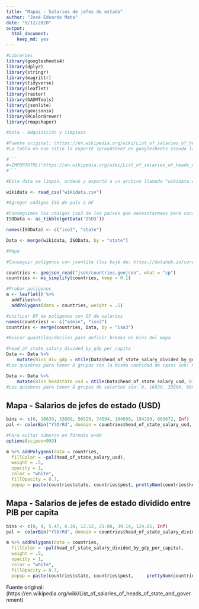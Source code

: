 ```yaml
---
title: "Mapas - Salarios de jefes de estado"
author: "José Eduardo Mata"
date: "9/12/2020"
output: 
  html_document: 
    keep_md: yes
---
```


```r
#Libraries
library(googlesheets4)
library(dplyr)
library(stringr)
library(magrittr)
library(tidyverse)
library(leaflet)
library(raster)
library(GADMTools)
library(jsonlite)
library(geojsonio)
library(RColorBrewer)
library(rmapshaper)
```


```r
#Data - Adquisición y limpieza

#Fuente original: (https://en.wikipedia.org/wiki/List_of_salaries_of_heads_of_state_and_government)
#La tabla en ese sitio lo exporté spreadsheet en googlesheets usando la fórmula:

#```
#=IMPORTHTML("https://en.wikipedia.org/wiki/List_of_salaries_of_heads_of_state_and_government", "table",2)
#```

#Esta data se limpió, ordenó y exportó a un archivo llamado "wikidata.csv". Markdown del código para esto está en el doc "getting_cleaning_wikipedia_data.Rmd"

wikidata <- read_csv("wikidata.csv")

```



```r
#Agregar codigos ISO de país a DF

#Conseguimos los códigos iso3 de los países que necesitarmeos para conseguir los poligonos. La función getData('ISO3') (paquete raster) nos da la lista; cambiamos los nombres 
ISOData <- as_tibble(getData('ISO3'))

names(ISOData) <- c("iso3", "state")

Data <- merge(wikidata, ISOData, by = "state")
```

```r
#Mapa

#Conseguir polígonos con jsonlite (los bajé de: https://datahub.io/core/geo-countries/r/countries.geojson)

countries <- geojson_read("json/countries.geojson", what = "sp")
countries <- ms_simplify(countries, keep = 0.1)

#Probar polígonos
m <- leaflet() %>%
  addTiles%>%
  addPolygons(data = countries, weight = .5)
```

```r
#unificar DF de polígonos con DF de salarios
names(countries) <- c("admin", "iso3")
countries <- merge(countries, Data, by = "iso3")
```

```r
#Buscar quantiles/deciles para definir breaks en bins del mapa

#head_of_state_salary_divided_by_gdp_per_capita
Data <- Data %>%
    mutate(Bins_div_gdp = ntile(Data$head_of_state_salary_divided_by_gdp_per_capita, 8))
#Los quiebres para tener 8 grupos con la misma cantidad de casos son: 0, 4, 5.47, 8.30, 12.12, 21.08, 39.14, 124.65, Inf

Data <- Data %>%
    mutate(Bins_headstate_usd = ntile(Data$head_of_state_salary_usd, 8))
#Los quiebres para tener 8 grupos de salarios son: 0, 16639, 33809, 56529, 74594, 104999, 194299, 809672, Inf
```

## Mapa - Salarios de jefes de estado (USD)

```r

bins <- c(0, 16639, 33809, 56529, 74594, 104999, 194299, 809672, Inf)
pal <- colorBin("YlOrRd", domain = countries$head_of_state_salary_usd, bins = bins)

#Para evitar números en fórmato e+00
options(scipen=999)

m %>% addPolygons(data = countries,
  fillColor = ~pal(head_of_state_salary_usd),
  weight = .5,
  opacity = 1,
  color = "white",
  fillOpacity = 0.7,
  popup = paste(countries$state, countries$post, prettyNum(countries$head_of_state_salary_usd, big.mark = ",", drop0trailing = FALSE), sep = " - ")) %>% setView(40.433333, -3.7, zoom = 1)

```


## Mapa - Salarios de jefes de estado dividido entre PIB per capita

```r

bins <- c(0, 4, 5.47, 8.30, 12.12, 21.08, 39.14, 124.65, Inf)
pal <- colorBin("YlOrRd", domain = countries$head_of_state_salary_divided_by_gdp_per_capita, bins = bins)

m %>% addPolygons(data = countries,
  fillColor = ~pal(head_of_state_salary_divided_by_gdp_per_capita),
  weight = .5,
  opacity = 1,
  color = "white",
  fillOpacity = 0.7,
  popup = paste(countries$state, countries$post,     prettyNum(countries$head_of_state_salary_divided_by_gdp_per_capita, big.mark = ","), sep = " - ")) %>% setView(40.433333, -3.7, zoom = 1)

```



Fuente original: (https://en.wikipedia.org/wiki/List_of_salaries_of_heads_of_state_and_government)